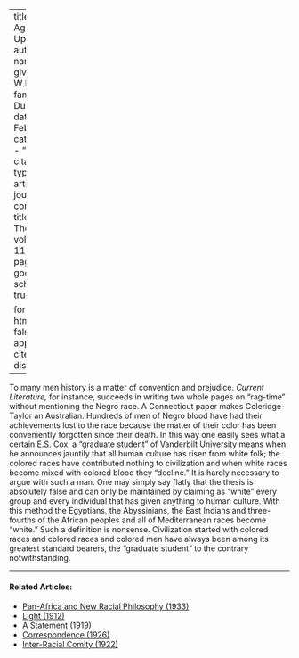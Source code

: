 
---
title: 'Lies Agreed Upon'
author:
  - name:
      given: W.E.B.
      family: Du Bois
date: Feb. 1916
categories: 
  - ""
citation: 
  type: article-journal
  container-title: The Crisis
  volume: 11
  issue: 4
  page: 187
google-scholar: true

format:
  html:
    toc: false
    appendix-cite-as: display
---



To many men history is a matter of convention and prejudice. *Current Literature,* for instance, succeeds in writing two whole pages on "rag-time" without mentioning the Negro race. A Connecticut paper makes Coleridge-Taylor an Australian. Hundreds of men of Negro blood have had their achievements lost to the race because the matter of their color has been conveniently forgotten since their death. In this way one easily sees what a certain E.S. Cox, a "graduate student" of Vanderbilt University means when he announces jauntily that all human culture has risen from white folk; the colored races have contributed nothing to civilization and when white races become mixed with colored blood they "decline." It is hardly necessary to argue with such a man. One may simply say flatly that the thesis is absolutely false and can only be maintained by claiming as "white" every group and every individual that has given anything to human culture. With this method the Egyptians, the Abyssinians, the East Indians and three-fourths of the African peoples and all of Mediterranean races become "white." Such a definition is nonsense. Civilization started with colored races and colored races and colored men have always been among its greatest standard bearers, the "graduate student" to the contrary notwithstanding.

<!-- Similar articles start here -->
<div  class="clear-wrap"></div>
<hr>
#### Related Articles:

* [Pan-Africa and New Racial Philosophy (1933)](/Volumes/40/11/panafrica_and_new_racial_philosophy.html)
* [Light (1912)](/Volumes/03/04/light.html)
* [A Statement (1919)](/Volumes/19/01/statement.html)
* [Correspondence (1926)](/Volumes/31/05/correspondence.html)
* [Inter-Racial Comity (1922)](/Volumes/22/01/inter-racial_comity.html)

<!-- Similar articles end here -->